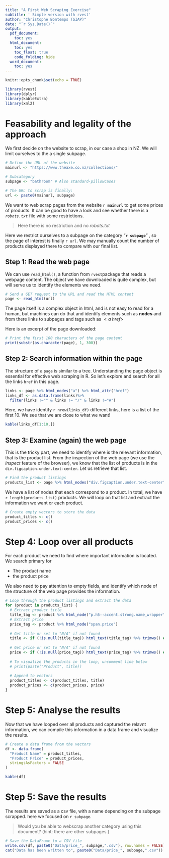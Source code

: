 ```yaml
---
title: "A First Web Scraping Exercise"
subtitle: ' Simple version with rvest'
author: "Christophe Bontemps (SIAP)"
date: "`r Sys.Date()`"
output:
  pdf_document:
    toc: yes
  html_document:
    toc: yes
    toc_float: true
    code_folding: hide
  word_document:
    toc: yes
---
```


```r
knitr::opts_chunk$set(echo = TRUE)
```



```r
library(rvest)
library(dplyr)
library(kableExtra)
library(xml2)
```

# Feasability and legality of the approach

We first decide on the website to scrap, in our case a shop in NZ. We will limit ourselves to the a single subpage. 

```r
# Define the URL of the website
mainurl <- "https://www.theaxe.co.nz/collections/"

# Subcategory 
subpage <- "bathroom" # Also standard-pillowcases

# The URL to scrap is finally:
url <- paste0(mainurl, subpage)
```

We want to web scrap pages from  the website **`r mainurl`** to get some prices of products. It can be good to have a look and see whether there is a  *`robots.txt`*  file with some restrictions. 

> Here there is no restriction and no *robots.txt* 

Here we restrict ourselves to a subpage on the category  "**`r subpage`**" , so the page of interest is finally `r url`. We may manually count the number of products displayed there to compare with our final list. 

## Step 1: Read the web page 

 We can use `read_html()`,  a function from `rvest`package that reads a webpage content. The object we have downloaded is quite complex, but will serve us to identify the elements we need.

 
```r
# Send a GET request to the URL and read the HTML content
page <- read_html(url)
```

The page itself is a complex object in html, and is not easy to read for a human, but machines can do that and identify elements such as **nodes** and from there links to subpages  and tags such as $<a \; href>$

Here is an excerpt of the page downloaded: 

```r
# Print the first 100 characters of the page content
print(substr(as.character(page), 1, 300))
```

##  Step 2: Search information within the page
The  structure of a `page` is  similar to a tree. Understanding the page object is essential for effective web scraping in R. So let's explore and search for all the links `href` in this page.

```r
links <- page %>% html_nodes("a") %>% html_attr("href")
links_df <- as.data.frame(links)%>%
  filter(links !="" & links != "/" & links !="#")

```

Here, we have identify `r nrow(links_df)` different links, here is a list of the first 10. We see that we are close to what we want! 

```r
kable(links_df[1:10,])
```


## Step 3: Examine (again) the web page

This is the tricky part, we need to identify where is the relevant information, that is the product list. From the inspection of the web page (we use the *inspect* feature of the browser), we know that the list of products is in the `div.figcaption.under.text-center`. Let us retrieve that list.  

```r
# Find the product listings
products_list <- page %>% html_nodes("div.figcaption.under.text-center")
```

We have a list of nodes that each correspond to a product. In total, we have  `r length(products_list)`  products. We will loop on that list and extract the information we want or each product.  

```r
# Create empty vectors to store the data
product_titles <- c()
product_prices <- c()
```

# Step 4: Loop over all products
For each product we need to find where important information is located.  We search primary for 

- The product name
- the product price

We also need to pay attention to empty fields, and identify which node of the structure of the web page provides the information.  

```r
# Loop through the product listings and extract the data
for (product in products_list) {
  # Extract product title
  title_tag <- product %>% html_node("p.h5--accent.strong.name_wrapper")
  # Extract price
  price_tag <- product %>% html_node("span.price")
  
  # Get title or set to "N/A" if not found
  title <- if (!is.null(title_tag)) html_text(title_tag) %>% trimws() else "N/A"
  
  # Get price or set to "N/A" if not found
  price <- if (!is.null(price_tag)) html_text(price_tag) %>% trimws() else "N/A"
  
  # To visualize the products in the loop, uncomment line below
  # print(paste("Product", title))
  
  # Append to vectors
  product_titles <- c(product_titles, title)
  product_prices <- c(product_prices, price)
}
```

# Step 5: Analyse the results
Now that we have looped over all products and captured the relavnt information, we can compile this information in a data frame and visualize the results. 

```r
# Create a data frame from the vectors
df <- data.frame(
  "Product Name" = product_titles,
  "Product Price" = product_prices,
  stringsAsFactors = FALSE
)

kable(df)
```

# Step 5: Save the results 

The results are saved as a csv file, with a name depending on the subpage scrapped. here we focused on `r subpage`. 

> Would you be able to webscrap another category using this document? (hint: there are other subpages )

```r
# Save the DataFrame to a CSV file
write.csv(df, paste0("Data/price_", subpage,".csv"), row.names = FALSE)
cat("Data has been written to", paste0("Data/price_", subpage,".csv"))


```


